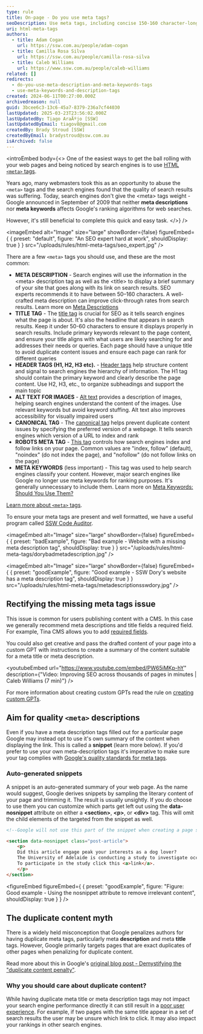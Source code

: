 ```yaml
---
type: rule
title: On-page - Do you use meta tags?
seoDescription: Use meta tags, including concise 150-160 character-long meta descriptions that includes primary keywords and reflects user intent.
uri: html-meta-tags
authors:
  - title: Adam Cogan
    url: https://ssw.com.au/people/adam-cogan
  - title: Camilla Rosa Silva
    url: https://ssw.com.au/people/camilla-rosa-silva
  - title: Caleb Williams
    url: https://www.ssw.com.au/people/caleb-williams
related: []
redirects:
  - do-you-use-meta-description-and-meta-keywords-tags
  - use-meta-keywords-and-description-tags
created: 2024-06-11T00:27:00.000Z
archivedreason: null
guid: 3bcee6c3-13c6-45a7-8379-236a7cf44030
lastUpdated: 2025-03-23T23:56:02.000Z
lastUpdatedBy: Tiago AraÃºjo [SSW]
lastUpdatedByEmail: tiagov8@gmail.com
createdBy: Brady Stroud [SSW]
createdByEmail: bradystroud@ssw.com.au
isArchived: false
---
```


<introEmbed
  body={<>
One of the easiest ways to get the ball rolling with your web pages and being noticed by search engines is to use [HTML `<meta>` tags](https://www.w3schools.com/tags/tag_meta.asp).

Years ago, many webmasters took this as an opportunity to abuse the `<meta>` tags and the search engines found that the quality of search results was suffering. Today, search engines don't give the &lt;meta&gt; tags weight - Google announced in September of 2009 that neither **meta descriptions** nor **meta keywords** affects Google's ranking algorithms for web searches.

However, it's still beneficial to complete this quick and easy task.
  </>}
/>

<imageEmbed
  alt="Image"
  size="large"
  showBorder={false}
  figureEmbed={ {
    preset: "default",
    figure: "An SEO expert hard at work",
    shouldDisplay: true
  } }
  src="/uploads/rules/html-meta-tags/seo_expert.jpg"
/>

There are a few `<meta>` tags you should use, and these are the most common:

* **META DESCRIPTION** - Search engines will use the information in the &lt;meta&gt; description tag as well as the &lt;title&gt; to display a brief summary of your site that goes along with its link on search results. SEO experts recommends it to have between 50–160 characters. A well-crafted meta description can improve click-through rates from search results. Learn more on [Meta Descriptions](https://moz.com/learn/seo/meta-description)
* **TITLE TAG** - The [title tag](https://www.semrush.com/blog/title-tag/) is crucial for SEO as it tells search engines what the page is about. It's also the headline that appears in search results. Keep it under 50-60 characters to ensure it displays properly in search results. Include primary keywords relevant to the page content, and ensure your title aligns with what users are likely searching for and addresses their needs or queries. Each page should have a unique title to avoid duplicate content issues and ensure each page can rank for different queries
* **HEADER TAGS (H1, H2, H3 etc).** - [Header tags](https://www.semrush.com/blog/header-tag/) help structure content and signal to search engines the hierarchy of information. The H1 tag should contain the primary keyword and clearly describe the page content. Use H2, H3, etc., to organize subheadings and support the main topic
* **ALT TEXT FOR IMAGES** - [Alt text](https://www.semrush.com/blog/alt-text/) provides a description of images, helping search engines understand the content of the images. Use relevant keywords but avoid keyword stuffing. Alt text also improves accessibility for visually impaired users
* **CANONICAL TAG** - The [canonical tag](https://www.semrush.com/blog/canonical-url-guide/) helps prevent duplicate content issues by specifying the preferred version of a webpage. It tells search engines which version of a URL to index and rank
* **ROBOTS META TAG** - [This tag](https://www.semrush.com/blog/beginners-guide-robots-txt/) controls how search engines index and follow links on your page. Common values are "index, follow" (default), "noindex" (do not index the page), and "nofollow" (do not follow links on the page)
* **META KEYWORDS** (less important) - This tag was used to help search engines classify your content. However, major search engines like Google no longer use meta keywords for ranking purposes. It's generally unnecessary to include them. Learn more on [Meta Keywords: Should You Use Them?](https://www.semrush.com/blog/meta-keywords/)

[Learn more about `<meta>` tags](https://www.w3schools.com/tags/tag_meta.asp).

To ensure your meta tags are present and well formatted, we have a useful program called [SSW Code Auditor](https://codeauditor.com).

<imageEmbed
  alt="Image"
  size="large"
  showBorder={false}
  figureEmbed={ {
    preset: "badExample",
    figure: "Bad example - Website with a missing meta description tag",
    shouldDisplay: true
  } }
  src="/uploads/rules/html-meta-tags/dorybadmetadescription.jpg"
/>

<imageEmbed
  alt="Image"
  size="large"
  showBorder={false}
  figureEmbed={ {
    preset: "goodExample",
    figure: "Good example - SSW Dory's website has a meta description tag",
    shouldDisplay: true
  } }
  src="/uploads/rules/html-meta-tags/metadescriptionsswdory.jpg"
/>

## Rectifying the missing meta tags issue

This issue is common for users publishing content with a CMS. In this case we generally recommend meta descriptions and title fields a required field. For example, Tina CMS allows you to add [required fields](https://tina.io/docs/reference/fields/#definition).

You could also get creative and pass the drafted content of your page into a custom GPT with instructions to create a summary of the content suitable for a meta title or meta description.

<youtubeEmbed url="https://www.youtube.com/embed/PW65iMKp-hY" description={"Video: Improving SEO across thousands of pages in minutes | Caleb Williams (7 min)"} />

For more information about creating custom GPTs read the rule on [creating custom GPTs](/create-gpts/).

## Aim for quality `<meta>` descriptions

Even if you have a meta description tags filled out for a particular page Google may instead opt to use it's own summary of the content when displaying the link. This is called a **snippet** (learn more below). If you'd prefer to use your own meta-description tags it's imperative to make sure your tag complies with [Google's quality standards for meta tags](https://developers.google.com/search/docs/appearance/snippet#use-quality-descriptions).

### Auto-generated snippets

A snippet is an auto-generated summary of your web page. As the name would suggest, Google derives snippets by sampling the literary content of your page and trimming it. The result is usually unsightly. If you do choose to use them you can customize which parts get left out using the **data-nosnippet** attribute on either a **\<section\>**, **\<p\>**, or **\<div\>** tag. This will omit the child elements of the targeted from the snippet as well.

```html
<!--Google will not use this part of the snippet when creating a page snippet-->

<section data-nosnippet class="post-article">
    <p>
    Did this article engage peak your interests as a dog lover?
    The University of Adelaide is conducting a study to investigate occurences of methemoglobinemia in Pomeranians.
    To participate in the study click this <a>link</a>.
    </p>
</section>
```

<figureEmbed figureEmbed={ {
  preset: "goodExample",
  figure: "Figure: Good example - Using the nosnippet attribute to remove irrelevant content",
  shouldDisplay: true
} } />


## The duplicate content myth

There is a widely held misconception that Google penalizes authors for having duplicate meta tags, particularly meta **description** and meta **title** tags. However, Google primarily targets pages that are exact duplicates of other pages when penalizing for duplicate content.

Read more about this in Google's [original blog post - Demystifying the "duplicate content penalty"](https://developers.google.com/search/blog/2008/09/demystifying-duplicate-content-penalty).

### Why you should care about duplicate content?

While having duplicate meta title or meta description tags may not impact your search engine performance directly it can still result in a [poor user experience](https://www.semrush.com/blog/duplicate-meta-descriptions/). For example, if two pages with the same title appear in a set of search results the user may be unsure which link to click. It may also impact your rankings in other search engines.
